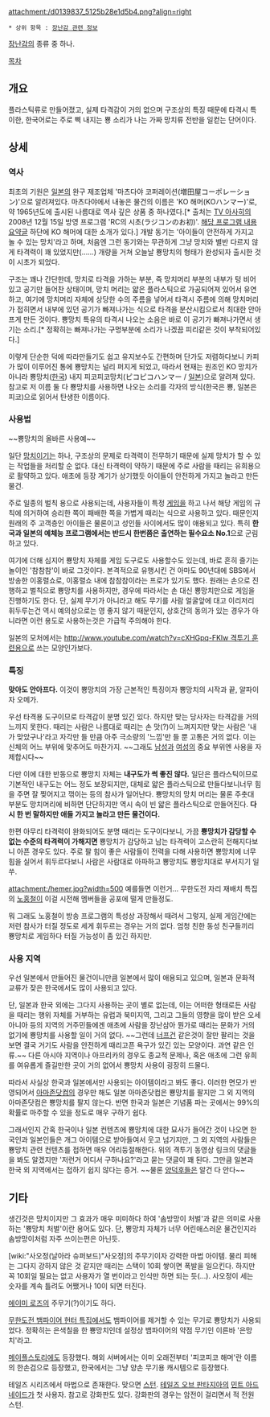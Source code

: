 attachment:/d0139837_5125b28e1d5b4.png?align=right
 * 상위 항목 : [[장난감 관련 정보]]
[[장난감]]의 종류 중 하나.

[[목차]]

== 개요 ==
플라스틱류로 만들어졌고, 실제 타격감이 거의 없으며 구조상의 특징 때문에 타격시 특이한, 한국어로는 주로 삑 내지는 뿅 소리가 나는 가짜 망치류 전반을 일컫는 단어이다.

== 상세 ==
=== 역사 ===
최초의 기원은 [[일본]]의 완구 제조업체 '마츠다야 코퍼레이션(増田屋コーポレーション)'으로 알려져있다. 마츠다야에서 내놓은 물건의 이름은 'KO 해머(KOハンマー)'로, 약 1965년도에 출시된 나름대로 역사 깊은 상품 중 하나였다.[* 출처는 [[TV 아사히]]의 2008년 12월 15일 방영 프로그램 'RC의 시초(ラジコンのお初)'. [http://kakaku.com/tv/channel=10/programID=13529/episodeID=213981/ 해당 프로그램 내용 요약글] 하단에 KO 해머에 대한 소개가 있다.] 개발 동기는 '아이들이 안전하게 가지고 놀 수 있는 망치'라고 하며, 처음엔 그런 동기와는 무관하게 그냥 망치와 별반 다르지 않게 타격력이 꽤 있었지만(……) 개량을 거쳐 오늘날 뿅망치의 형태가 완성되자 출시한 것이 시초가 되었다.

구조는 꽤나 간단한데, 망치로 타격을 가하는 부분, 즉 망치머리 부분의 내부가 텅 비어있고 공기만 들어찬 상태이며, 망치 머리는 얇은 플라스틱으로 가공되어져 있어서 유연하고, 여기에 망치머리 자체에 상당한 수의 주름을 넣어서 타격시 주름에 의해 망치머리가 접히면서 내부에 있던 공기가 빠져나가는 식으로 타격을 분산시킴으로서 최대한 안아프게 만든 것이다. 뿅망치 특유의 타격시 나오는 소음은 바로 이 공기가 빠져나가면서 생기는 소리.[* 정확히는 빠져나가는 구멍부분에 소리가 나겠끔 피리같은 것이 부착되어있다.]

이렇게 단순한 덕에 따라만들기도 쉽고 유지보수도 간편하며 단가도 저렴하다보니 카피가 많이 이루어진 통에 뿅망치는 널리 퍼지게 되었고, 따라서 현재는 원조인 KO 망치가 아니라 뿅망치([[한국]]) 내지 피코피코망치(ピコピコハンマー / [[일본]])으로 알려져 있다. 참고로 저 이름 둘 다 뿅망치를 사용하면 나오는 소리를 각자의 방식(한국은 뿅, 일본은 피코)으로 읽어서 탄생한 이름이다.

=== 사용법 ===
{{{#!html
 <iframe width="420" height="315" src="http://www.youtube.com/embed/Sg8L1AI3vdw" frameborder="0" allowfullscreen></iframe>
}}}
~~뿅망치의 올바른 사용예~~

일단 [[망치]]이기는 하나, 구조상의 문제로 타격력이 전무하기 때문에 실제 망치가 할 수 있는 작업들을 처리할 순 없다. 대신 타격력이 약하기 때문에 주로 사람을 때리는 유희용으로 활약하고 있다. 애초에 등장 계기가 상기했듯 아이들이 안전하게 가지고 놀라고 만든 물건.

주로 일종의 벌칙 용으로 사용되는데, 사용자들이 특정 [[게임]]을 하고 나서 해당 게임의 규칙에 의거하여 승리한 쪽이 패배한 쪽을 가볍게 때리는 식으로 사용하고 있다. 때문인지 원래의 주 고객층인 아이들은 물론이고 성인들 사이에서도 많이 애용되고 있다. 특히 '''한국과 일본의 예체능 프로그램에서는 반드시 한번쯤은 출연하는 필수요소 No.1'''으로 군림하고 있다.

여기에 더해 심지어 뿅망치 자체를 게임 도구로도 사용할수도 있는데, 바로 흔히 즐기는 놀이인 '참참참'이 바로 그것이다. 본격적으로 유행시킨 건 아마도 90년대에 SBS에서 방송한 이홍렬쇼로, 이홍렬쇼 내에 참참참이라는 프로가 있기도 했다. 원래는 손으로 진행하고 벌칙으로 뿅망치를 사용하지만, 경우에 따라서는 손 대신 뿅망치만으로 게임을 진행하기도 한다. 단, 실제 무기가 아니라고 해도 무기를 사람 얼굴앞에 대고 이리저리 휘두루는건 역시 예의상으로는 영 좋지 않기 때문인지, 상호간의 동의가 있는 경우가 아니라면 이런 용도로 사용하는것은 가급적 주의해야 한다.

일본의 모처에서는 [[http://www.youtube.com/watch?v=cXHGpq-FKlw 격투기 훈련용]]으로 쓰는 모양인가보다.

=== 특징 ===
'''맞아도 안아프다.''' 이것이 뿅망치의 가장 근본적인 특징이자 뿅망치의 시작과 끝, 알파이자 오메가.

우선 타격용 도구이므로 타격감이 분명 있긴 있다. 하지만 맞는 당사자는 타격감을 거의 느끼지 못한다. 때리는 사람은 나름대로 때리는 손 맛(?)이 느껴지지만 맞는 사람은 '내가 맞았구나'라고 자각만 들 만큼 아주 극소량의 '느낌'만 들 뿐 고통은 거의 없다. 이는 신체의 어느 부위에 맞추어도 마찬가지. ~~그래도 [[남성]]과 [[여성]]의 중요 부위엔 사용을 자제합시다~~

다만 이에 대한 반동으로 뿅망치 자체는 '''내구도가 썩 좋진 않다.''' 일단은 플라스틱이므로 기본적인 내구도는 어느 정도 보장되지만, 대체로 얇은 플라스틱으로 만들다보니너무 힘을 주면 잘 찢어지고 꺾이는 등의 참사가 일어난다. 뿅망치의 망치 머리는 물론 주춧대 부분도 망치머리에 비하면 단단하지만 역시 속이 빈 얇은 플라스틱으로 만들어진다. '''다시 한 번 말하지만 애들 가지고 놀라고 만든 물건이다.'''

한편 아무리 타격력이 완화되어도 분명 때리는 도구이다보니, 가끔 '''뿅망치가 감당할 수 없는 수준의 타격력이 가해지면''' 뿅망치가 감당하고 남는 타격력이 고스란히 전해지다보니 아픈 경우도 있다. 주로 팔 힘이 좋은 사람들이 전력을 다해 사용하면 뿅망치에 너무 힘을 실어서 휘두르다보니 사람은 사람대로 아파하고 뿅망치도 뿅망치대로 부서지기 일쑤.

attachment:/hemer.jpg?width=500
예를들면 이런거... 무한도전 자리 재배치 특집의 [[노홍철]]이 이걸 시전해 멤버들을 공포에 떨게 만들정도.

뭐 그래도 노홍철이 방송 프로그램의 특성상 과장해서 때려서 그렇지, 실제 게임간에는 저런 참사가 터질 정도로 세게 휘두르는 경우는 거의 없다. 엄청 친한 동성 친구들끼리 뿅망치로 게임하다 터질 가능성이 좀 있긴 하지만.

=== 사용 지역 ===
우선 일본에서 만들어진 물건이니만큼 일본에서 많이 애용되고 있으며, 일본과 문화적 교류가 잦은 한국에서도 많이 사용되고 있다.

단, 일본과 한국 외에는 그다지 사용하는 곳이 별로 없는데, 이는 어떠한 형태로든 사람을 때리는 행위 자체를 거부하는 유럽과 북미지역, 그리고 그들의 영향을 많이 받은 오세아니아 등의 지역의 거주민들에겐 애초에 사람을 장난삼아 뭔가로 때리는 문화가 거의 없기에 뿅망치를 사용할 일이 거의 없다. ~~그런데 [[너프]]건 같은것이 잘만 팔리는 것을 보면 결국 거기도 사람을 안전하게 때리고픈 욕구가 있긴 있는 모양이다. 과연 같은 인류.~~ 다른 아시아 지역이나 아프리카의 경우도 종교적 문제나, 혹은 애초에 그런 유희를 여유롭게 즐길만한 곳이 거의 없어서 뿅망치 사용이 굉장히 드물다.

따라서 사실상 한국과 일본에서만 사용되는 아이템이라고 봐도 좋다. 이러한 면모가 반영되어서 [[아마존닷컴]]의 경우만 해도 일본 아마존닷컴은 뿅망치를 팔지만 그 외 지역의 아마존닷컴은 뿅망치를 팔지 않는다. 반면 한국과 일본은 기념품 파는 곳에서는 99%의 확률로 마주할 수 있을 정도로 매우 구하기 쉽다.

그래서인지 간혹 한국이나 일본 컨텐츠에 뿅망치에 대한 묘사가 들어간 것이 나오면 한국인과 일본인들은 개그 아이템으로 받아들여서 웃고 넘기지만, 그 외 지역의 사람들은 뿅망치 관련 컨텐츠를 접하면 매우 어리둥절해한다. 위의 격투기 동영상 링크의 댓글들을 봐도 알겠지만 '저런거 어디서 구하나요?'라고 묻는 댓글이 꽤 된다. 그만큼 일본과 한국 외 지역에서는 접하기 쉽지 않다는 증거. ~~물론 [[양덕후]]들은 알건 다 안다~~

== 기타 ==
생긴것은 망치이지만 그 효과가 매우 미미하다 하여 '솜방망이 처벌'과 같은 의미로 사용하는 '뿅망치 처벌'이란 용어도 있다. 단, 뿅망치 자체가 너무 어린애스러운 물건인지라 솜방망이처럼 자주 쓰이는편은 아닌듯.

[wiki:"사오정(날아라 슈퍼보드)"사오정]의 주무기이자 강력한 마법 아이템. 물리 피해는 그다지 강하지 않은 것 같지만 때리는 스택이 10회 쌓이면 폭발을 일으킨다. 하지만 꼭 10회일 필요는 없고 사용자가 열 번이라고 인식만 하면 되는 듯(…). 사오정이 세는 숫자를 계속 틀려도 어쨌거나 10이 되면 터진다.

[[에이미 로즈]]의 주무기(?)이기도 하다.

[[무한도전 뱀파이어 헌터 특집]]에서도 뱀파이어를 제거할 수 있는 무기로 뿅망치가 사용되었다. 정확히는 은색칠을 한 뿅망치인데 설정상 뱀파이어의 약점 무기인 이른바 '은망치'라고.

[[메이플스토리]]에도 등장했다. 해외 서버에서는 이미 오래전부터 '피코피코 해머'란 이름의 한손검으로 등장했고, 한국에서는 그냥 양손 무기용 캐시템으로 등장했다.

테일즈 시리즈에서 마법으로 존재한다. 맞으면 [[스턴]]. [[테일즈 오브 판타지아]]의 [[민트 아드네이드]]가 첫 사용자. 참고로 강화판도 있다. 강화판의 경우는 암전이 걸리면서 적 전원 스턴.
